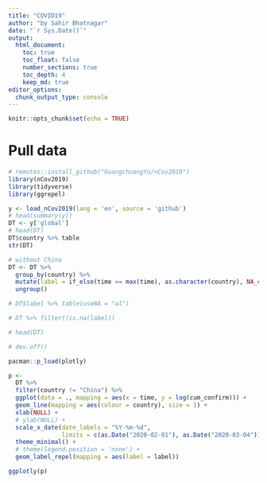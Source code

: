 ```yaml
---
title: "COVID19"
author: "by Sahir Bhatnagar"
date: "`r Sys.Date()`"
output:
  html_document:
    toc: true
    toc_float: false
    number_sections: true
    toc_depth: 4
    keep_md: true
editor_options: 
  chunk_output_type: console
---
```


```r
knitr::opts_chunk$set(echo = TRUE)
```

# Pull data

```r
# remotes::install_github("GuangchuangYu/nCov2019")
library(nCov2019)
library(tidyverse)
library(ggrepel)

y <- load_nCov2019(lang = 'en', source = 'github')
# head(summary(y))
DT <- y['global']
# head(DT)
DT$country %>% table
str(DT)

# without China
DT <- DT %>% 
  group_by(country) %>% 
  mutate(label = if_else(time == max(time), as.character(country), NA_character_)) %>% 
  ungroup()

# DT$label %>% table(useNA = "al")

# DT %>% filter(!is.na(label))

# head(DT)

# dev.off()

pacman::p_load(plotly)

p <- 
  DT %>% 
  filter(country != "China") %>% 
  ggplot(data = ., mapping = aes(x = time, y = log(cum_confirm))) + 
  geom_line(mapping = aes(colour = country), size = 1) + 
  xlab(NULL) + 
  # ylab(NULL) + 
  scale_x_date(date_labels = "%Y-%m-%d",
               limits = c(as.Date("2020-02-01"), as.Date("2020-03-04"))) +
  theme_minimal() +   
  # theme(legend.position = 'none') + 
  geom_label_repel(mapping = aes(label = label))
```



```r
ggplotly(p)
```

